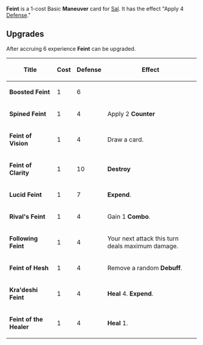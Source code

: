 {{Quote|The best way to take a hit is to be in another place when it comes.}}

'''Feint''' is a 1-cost Basic '''Maneuver''' card for [[Sal]]. It has the effect "Apply 4 [[Defense]]."

==Upgrades==
After accruing 6 experience '''Feint''' can be upgraded.

{{Card
|rarity = Basic
|decktype = Battle
|cardtype = Maneuver
|character = Sal
|keywords = [[Defense]]
|upgradeable = Yes
|expreq = 6
|upgrade1 = Boosted Feint
|upgrade2 = Spined Feint
|upgrade3=Feint of Vision
|upgrade4=Feint of Clarity
|upgrade5=Lucid Feint
|upgrade6=Rival's Feint
|upgrade7=Following Feint
|upgrade8=Feint of Hesh
|upgrade9=Kra'deshi Feint
|upgrade10=Feint of the Healer}} 
{| class="wikitable"
|+
!Title
!Cost
!Defense
!Effect
|-
|'''Boosted Feint'''
|1
|6
|
|-
|'''Spined Feint'''
|1
|4
|Apply 2 '''Counter'''
|-
|'''Feint of Vision'''
|1
|4
|Draw a card.
|-
|'''Feint of Clarity'''
|1
|10
|'''Destroy'''
|-
|'''Lucid Feint'''
|1
|7
|'''Expend'''.
|-
|'''Rival's Feint'''
|1
|4
|Gain 1 '''Combo'''.
|-
|'''Following Feint'''
|1
|4
|Your next attack this turn deals maximum damage.
|-
|'''Feint of Hesh'''
|1
|4
|Remove a random '''Debuff'''.
|-
|'''Kra'deshi Feint'''
|1
|4
|'''Heal''' 4. '''Expend'''.
|-
|'''Feint of the Healer'''
|1
|4
|'''Heal''' 1.
|}